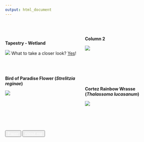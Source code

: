 ```yaml
---
output: html_document
---
```


<br>
<br>


<style>
  .col2 {
    columns: 2 200px;         /* number of columns and width in pixels*/
    -webkit-columns: 2 200px; /* chrome, safari */
    -moz-columns: 2 200px;    /* firefox */
  }
</style>
 
<div class="col2">
**Tapestry - Wetland**

![](gallery/Wetland/1.pic_hd.jpg)
What to take a closer look? [Yes](gallery/tap_wetland.html)!

**Column 2**

![](gallery/Wetland/1.pic_hd.jpg)

</div>


<br>

 
<div class="col2">
**Bird of Paradise Flower (_Strelitzia reginae_)**

![](gallery/BirdOfParadise.jpg)

<br>
<br>

**Cortez Rainbow Wrasse (*Thalassoma lucasanum*)**

![](gallery/CortezRainbowWrasse.jpg)

</div>

<br><br><br>

<div  align="center" id="footer">
  <button type="button" class="btn btn-primary disabled"><a href="paper.html" style="color:white">Paper</a></button>
  <button type="button" class="btn btn-primary disabled"><a href="about_me.html" style="color:white">About me</a></button>
</div>


